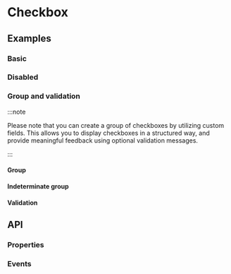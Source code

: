 
# Checkbox

<div className="d-flex gap-2 align-items-center">
  <Tags />
  <DeprecatedTags url='/docs/legacy/checkbox' hasDeprecatedAncestor={true}></DeprecatedTags>
</div>

## Examples

### Basic

<Playground name="form-checkbox"></Playground>

### Disabled

<Playground name="form-checkbox-disabled"></Playground>

### Group and validation

:::note

Please note that you can create a group of checkboxes by utilizing custom fields. This allows you to display checkboxes in a structured way, and provide meaningful feedback using optional validation messages.

:::

#### Group

<Playground name="form-checkbox-group"></Playground>

#### Indeterminate group

<Playground name="form-checkbox-group-indeterminate"></Playground>

#### Validation

<Playground name="form-checkbox-validation" height="18rem"></Playground>

## API

### Properties

<Props />

### Events

<Events />
